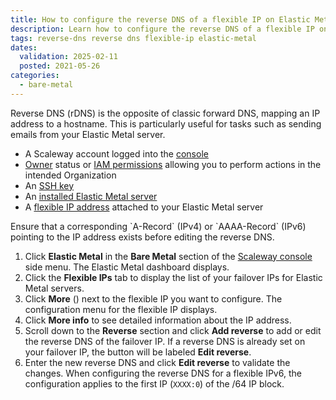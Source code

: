 ```yaml
---
title: How to configure the reverse DNS of a flexible IP on Elastic Metal servers
description: Learn how to configure the reverse DNS of a flexible IP on Scaleway Elastic Metal servers.
tags: reverse-dns reverse dns flexible-ip elastic-metal
dates:
  validation: 2025-02-11
  posted: 2021-05-26
categories:
  - bare-metal
---
```



Reverse DNS (rDNS) is the opposite of classic forward DNS, mapping an IP address to a hostname. This is particularly useful for tasks such as sending emails from your Elastic Metal server.

<Requirements />

- A Scaleway account logged into the [console](https://console.scaleway.com)
- [Owner](/iam/concepts/#owner) status or [IAM permissions](/iam/concepts/#permission) allowing you to perform actions in the intended Organization
- An [SSH key](/organizations-and-projects/how-to/create-ssh-key/)
- An [installed Elastic Metal server](/elastic-metal/quickstart/#how-to-create-an-elastic-metal-server)
- A [flexible IP address](/elastic-metal/how-to/attach-detach-flexible-ip/) attached to your Elastic Metal server

<Message type="important">
  Ensure that a corresponding `A-Record` (IPv4) or `AAAA-Record` (IPv6) pointing to the IP address exists before editing the reverse DNS.
</Message>

1. Click **Elastic Metal** in the **Bare Metal** section of the [Scaleway console](https://console.scaleway.com) side menu. The Elastic Metal dashboard displays.
2. Click the **Flexible IPs** tab to display the list of your failover IPs for Elastic Metal servers.
3. Click **More** (<Icon name="more" />) next to the flexible IP you want to configure. The configuration menu for the flexible IP displays.
4. Click **More info** to see detailed information about the IP address.
5. Scroll down to the **Reverse** section and click **Add reverse** to add or edit the reverse DNS of the failover IP.
   <Message type="note">
      If a reverse DNS is already set on your failover IP, the button will be labeled **Edit reverse**.
   </Message>
6. Enter the new reverse DNS and click **Edit reverse** to validate the changes.
   <Message type="important">
      When configuring the reverse DNS for a flexible IPv6, the configuration applies to the first IP (`XXXX:0`) of the /64 IP block.
   </Message>
